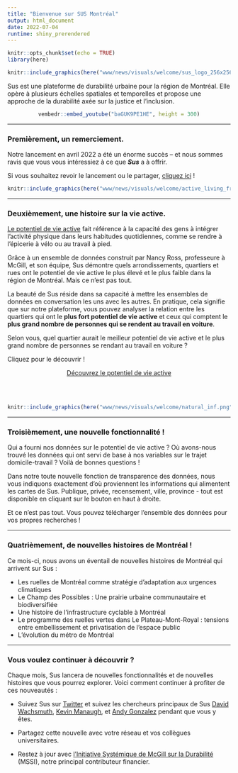```yaml
---
title: "Bienvenue sur SUS Montréal"
output: html_document
date: 2022-07-04
runtime: shiny_prerendered
---
```


```r
knitr::opts_chunk$set(echo = TRUE)
library(here)
```

<center>
```r
knitr::include_graphics(here("www/news/visuals/welcome/sus_logo_256x256.png"))
```
</center>

Sus est une plateforme de durabilité urbaine pour la région de Montréal. Elle opère à plusieurs échelles spatiales et temporelles et propose une approche de la durabilité axée sur la justice et l'inclusion.

<center>
```r
vembedr::embed_youtube("baGUK9PE1HE", height = 300)
```
</center>

<hr>
### Premièrement, un remerciement.
Notre lancement en avril 2022 a été un énorme succès -- et nous sommes ravis que vous vous intéressiez à ce que <i><b>Sus</i></b> a à offrir.

Si vous souhaitez revoir le lancement ou le partager, <a target = '_blank' href = 'https://www.youtube.com/watch?v=c5QYpmLOlOE'>cliquez ici</a> !

```r

knitr::include_graphics(here("www/news/visuals/welcome/active_living_fr.png"))

```

<hr>
### Deuxièmement, une histoire sur la vie active. 
<a target = '_blank' href = 'https://www.activeagingcanada.ca/fr/participants/soyez-actifs-et-actives/vie-active/qu-est-ce-qu-une-vie-active.htm'>Le potentiel de vie active</a> fait référence à la capacité des gens à intégrer l'activité physique dans leurs habitudes quotidiennes, comme se rendre à l'épicerie à vélo ou au travail à pied.

Grâce à un ensemble de données construit par Nancy Ross, professeure à McGill, et son équipe, Sus démontre quels arrondissements, quartiers et rues ont le potentiel de vie active le plus élevé et le plus faible dans la région de Montréal. Mais ce n'est pas tout.

La beauté de Sus réside dans sa capacité à mettre les ensembles de données en conversation les uns avec les autres. En pratique, cela signifie que sur notre plateforme, vous pouvez analyser la relation entre les quartiers qui ont le <b>plus fort potentiel de vie active</b> et ceux qui comptent le <b>plus grand nombre de personnes qui se rendent au travail en voiture</b>.

Selon vous, quel quartier aurait le meilleur potentiel de vie active et le plus grand nombre de personnes se rendant au travail en voiture ?

Cliquez pour le découvrir !

<center><a style = 'display: inline-flex; align-items: center;' class="sus-button sus-icon-button sus-button-primary" href="http://susmontreal.ca/?tb=canale&amp;lng=en&amp;zm=10.72&amp;lat=45.500101&amp;lon=-73.582446&amp;v_r=16&amp;s_id=4620356.00&amp;zm_a=T&amp;df=CT">Découvrez le potentiel de vie active</a></center>
<br><br>
```r

knitr::include_graphics(here("www/news/visuals/welcome/natural_inf.png"))

```

<hr>
### Troisièmement, une nouvelle fonctionnalité ! 
Qui a fourni nos données sur le potentiel de vie active ? Où avons-nous trouvé les données qui ont servi de base à nos variables sur le trajet domicile-travail ? Voilà de bonnes questions !

Dans notre toute nouvelle fonction de transparence des données, nous vous indiquons exactement d'où proviennent les informations qui alimentent les cartes de Sus. Publique, privée, recensement, ville, province - tout est disponible en cliquant sur le bouton en haut à droite.

Et ce n'est pas tout. Vous pouvez télécharger l'ensemble des données pour vos propres recherches !

<hr>

### Quatrièmement, de nouvelles histoires de Montréal !

Ce mois-ci, nous avons un éventail de nouvelles histoires de Montréal qui arrivent sur Sus :
<ul>
  <li>Les ruelles de Montréal comme stratégie d'adaptation aux urgences climatiques</li>
  <li>Le Champ des Possibles : Une prairie urbaine communautaire et biodiversifiée</li>
  <li>Une histoire de l'infrastructure cyclable à Montréal</li>
  <li>Le programme des ruelles vertes dans Le Plateau-Mont-Royal : tensions entre embellissement et privatisation de l'espace public</li>
  <li>L'évolution du métro de Montréal</li>
</ul>

<hr>
### Vous voulez continuer à découvrir ?

Chaque mois, Sus lancera de nouvelles fonctionnalités et de nouvelles histoires que vous pourrez explorer. Voici comment continuer à profiter de ces nouveautés :

<ul>

<li>

Suivez Sus sur <a target = '_blank' href = 'https://twitter.com/susmontreal'>Twitter</a> et suivez les chercheurs principaux de Sus <a target = '_blank' href = 'https://twitter.com/dwachsmuth'>David Wachsmuth</a>, <a target = '_blank' href = 'https://twitter.com/KManaugh'>Kevin Manaugh</a>, et <a target = '_blank' href = 'https://twitter.com/bio_diverse'>Andy Gonzalez</a> pendant que vous y êtes.

<li>

Partagez cette nouvelle avec votre réseau et vos collègues universitaires.

<li>

Restez à jour avec <a target = '_blank' href = 'https://www.mcgill.ca/mssi/'>l'Initiative Systémique de McGill sur la Durabilité</a> (MSSI), notre principal contributeur financier.
